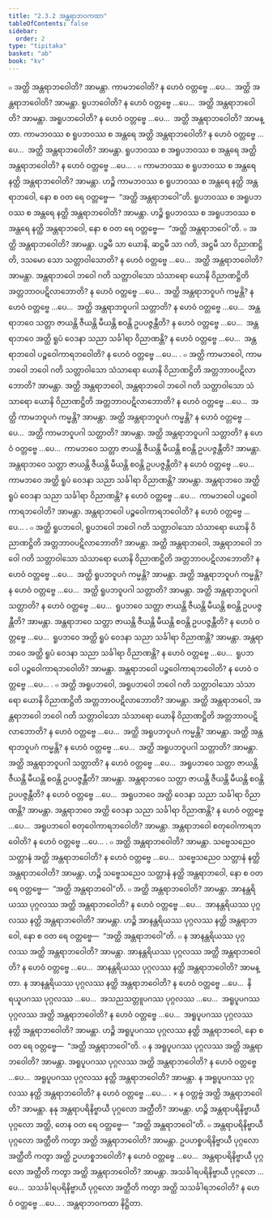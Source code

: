 ```yaml
---
title: "2.3.2 အန္တရာဘဝကထာ"
tableOfContents: false
sidebar:
  order: 2
type: "tipitaka"
basket: "ab"
book: "kv"
---
```



<DynamicBreadcrumb />

<Division number="505" book="kv" e="ch" v="32" p="269">

<Paragraph number="1725" book="kv">
๐ အတ္ထိ အန္တရာဘဝေါတိ? အာမန္တာ. ကာမဘဝေါတိ? န ဟေဝံ ဝတ္တဗ္ဗေ …ပေ…  အတ္ထိ အန္တရာဘဝေါတိ? အာမန္တာ. ရူပဘဝေါတိ? န ဟေဝံ ဝတ္တဗ္ဗေ …ပေ…  အတ္ထိ အန္တရာဘဝေါတိ? အာမန္တာ. အရူပဘဝေါတိ? န ဟေဝံ ဝတ္တဗ္ဗေ …ပေ…  အတ္ထိ အန္တရာဘဝေါတိ? အာမန္တာ. ကာမဘဝဿ စ ရူပဘဝဿ စ အန္တရေ အတ္ထိ အန္တရာဘဝေါတိ? န ဟေဝံ ဝတ္တဗ္ဗေ …ပေ…  အတ္ထိ အန္တရာဘဝေါတိ? အာမန္တာ. ရူပဘဝဿ စ အရူပဘဝဿ စ အန္တရေ အတ္ထိ အန္တရာဘဝေါတိ? န ဟေဝံ ဝတ္တဗ္ဗေ …ပေ… .
</Paragraph>

<Paragraph number="1726" book="kv">
๐ ကာမဘဝဿ စ ရူပဘဝဿ စ အန္တရေ နတ္ထိ အန္တရာဘဝေါတိ? အာမန္တာ. ဟဉ္စိ ကာမဘဝဿ စ ရူပဘဝဿ စ အန္တရေ နတ္ထိ အန္တရာဘဝေါ, နော စ ဝတ ရေ ဝတ္တဗ္ဗေ—  “အတ္ထိ အန္တရာဘဝေါ”တိ. ရူပဘဝဿ စ အရူပဘဝဿ စ အန္တရေ နတ္ထိ အန္တရာဘဝေါတိ? အာမန္တာ. ဟဉ္စိ ရူပဘဝဿ စ အရူပဘဝဿ စ အန္တရေ နတ္ထိ အန္တရာဘဝေါ, နော စ ဝတ ရေ ဝတ္တဗ္ဗေ—  “အတ္ထိ အန္တရာဘဝေါ”တိ.
</Paragraph>

</Division>
<Division number="506" book="kv" e="ch" v="32" p="270">

<Paragraph number="1727" book="kv">
๐ အတ္ထိ အန္တရာဘဝေါတိ? အာမန္တာ. ပဉ္စမီ သာ ယောနိ, ဆဋ္ဌမီ သာ ဂတိ, အဋ္ဌမီ သာ ဝိညာဏဋ္ဌိတိ, ဒသမော သော သတ္တာဝါသောတိ? န ဟေဝံ ဝတ္တဗ္ဗေ …ပေ…  အတ္ထိ အန္တရာဘဝေါတိ? အာမန္တာ. အန္တရာဘဝေါ ဘဝေါ ဂတိ သတ္တာဝါသော သံသာရော ယောနိ ဝိညာဏဋ္ဌိတိ အတ္တဘာဝပဋိလာဘောတိ? န ဟေဝံ ဝတ္တဗ္ဗေ …ပေ…  အတ္ထိ အန္တရာဘဝူပဂံ ကမ္မန္တိ? န ဟေဝံ ဝတ္တဗ္ဗေ …ပေ…  အတ္ထိ အန္တရာဘဝူပဂါ သတ္တာတိ? န ဟေဝံ ဝတ္တဗ္ဗေ …ပေ…  အန္တရာဘဝေ သတ္တာ ဇာယန္တိ ဇီယန္တိ မီယန္တိ စဝန္တိ ဥပပဇ္ဇန္တီတိ? န ဟေဝံ ဝတ္တဗ္ဗေ …ပေ…  အန္တရာဘဝေ အတ္ထိ ရူပံ ဝေဒနာ သညာ သင်္ခါရာ ဝိညာဏန္တိ? န ဟေဝံ ဝတ္တဗ္ဗေ …ပေ…  အန္တရာဘဝေါ ပဉ္စဝေါကာရဘဝေါတိ? န ဟေဝံ ဝတ္တဗ္ဗေ …ပေ… .
</Paragraph>

</Division>
<Division number="507" book="kv" e="ch" v="32" p="270">

<Paragraph number="1728" book="kv">
๐ အတ္ထိ ကာမဘဝေါ, ကာမဘဝေါ ဘဝေါ ဂတိ သတ္တာဝါသော သံသာရော ယောနိ ဝိညာဏဋ္ဌိတိ အတ္တဘာဝပဋိလာဘောတိ? အာမန္တာ. အတ္ထိ အန္တရာဘဝေါ, အန္တရာဘဝေါ ဘဝေါ ဂတိ သတ္တာဝါသော သံသာရော ယောနိ ဝိညာဏဋ္ဌိတိ အတ္တဘာဝပဋိလာဘောတိ? န ဟေဝံ ဝတ္တဗ္ဗေ …ပေ…  အတ္ထိ ကာမဘဝူပဂံ ကမ္မန္တိ? အာမန္တာ. အတ္ထိ အန္တရာဘဝူပဂံ ကမ္မန္တိ? န ဟေဝံ ဝတ္တဗ္ဗေ …ပေ…  အတ္ထိ ကာမဘဝူပဂါ သတ္တာတိ? အာမန္တာ. အတ္ထိ အန္တရာဘဝူပဂါ သတ္တာတိ? န ဟေဝံ ဝတ္တဗ္ဗေ …ပေ…  ကာမဘဝေ သတ္တာ ဇာယန္တိ ဇီယန္တိ မီယန္တိ စဝန္တိ ဥပပဇ္ဇန္တီတိ? အာမန္တာ. အန္တရာဘဝေ သတ္တာ ဇာယန္တိ ဇီယန္တိ မီယန္တိ စဝန္တိ ဥပပဇ္ဇန္တီတိ? န ဟေဝံ ဝတ္တဗ္ဗေ …ပေ…  ကာမဘဝေ အတ္ထိ ရူပံ ဝေဒနာ သညာ သင်္ခါရာ ဝိညာဏန္တိ? အာမန္တာ. အန္တရာဘဝေ အတ္ထိ ရူပံ ဝေဒနာ သညာ သင်္ခါရာ ဝိညာဏန္တိ? န ဟေဝံ ဝတ္တဗ္ဗေ …ပေ…  ကာမဘဝေါ ပဉ္စဝေါကာရဘဝေါတိ? အာမန္တာ. အန္တရာဘဝေါ ပဉ္စဝေါကာရဘဝေါတိ? န ဟေဝံ ဝတ္တဗ္ဗေ …ပေ… .
</Paragraph>

<Paragraph number="1729" book="kv">
๐ အတ္ထိ ရူပဘဝေါ, ရူပဘဝေါ ဘဝေါ ဂတိ သတ္တာဝါသော သံသာရော ယောနိ ဝိညာဏဋ္ဌိတိ အတ္တဘာဝပဋိလာဘောတိ? အာမန္တာ. အတ္ထိ အန္တရာဘဝေါ, အန္တရာဘဝေါ ဘဝေါ ဂတိ သတ္တာဝါသော သံသာရော ယောနိ ဝိညာဏဋ္ဌိတိ အတ္တဘာဝပဋိလာဘောတိ? န ဟေဝံ ဝတ္တဗ္ဗေ …ပေ…  အတ္ထိ ရူပဘဝူပဂံ ကမ္မန္တိ? အာမန္တာ. အတ္ထိ အန္တရာဘဝူပဂံ ကမ္မန္တိ? န ဟေဝံ ဝတ္တဗ္ဗေ …ပေ…  အတ္ထိ ရူပဘဝူပဂါ သတ္တာတိ? အာမန္တာ. အတ္ထိ အန္တရာဘဝူပဂါ သတ္တာတိ? န ဟေဝံ ဝတ္တဗ္ဗေ …ပေ…  ရူပဘဝေ သတ္တာ ဇာယန္တိ ဇီယန္တိ မီယန္တိ စဝန္တိ ဥပပဇ္ဇန္တီတိ? အာမန္တာ. အန္တရာဘဝေ သတ္တာ ဇာယန္တိ ဇီယန္တိ မီယန္တိ စဝန္တိ ဥပပဇ္ဇန္တီတိ? န ဟေဝံ ဝတ္တဗ္ဗေ …ပေ…  ရူပဘဝေ အတ္ထိ ရူပံ ဝေဒနာ သညာ သင်္ခါရာ ဝိညာဏန္တိ? အာမန္တာ. အန္တရာဘဝေ အတ္ထိ ရူပံ ဝေဒနာ သညာ သင်္ခါရာ ဝိညာဏန္တိ? န ဟေဝံ ဝတ္တဗ္ဗေ …ပေ…  ရူပဘဝေါ ပဉ္စဝေါကာရဘဝေါတိ? အာမန္တာ. အန္တရာဘဝေါ ပဉ္စဝေါကာရဘဝေါတိ? န ဟေဝံ ဝတ္တဗ္ဗေ …ပေ… .
</Paragraph>

<Paragraph number="1730" book="kv">
๐ အတ္ထိ အရူပဘဝေါ, အရူပဘဝေါ ဘဝေါ ဂတိ သတ္တာဝါသော သံသာရော ယောနိ ဝိညာဏဋ္ဌိတိ အတ္တဘာဝပဋိလာဘောတိ? အာမန္တာ. အတ္ထိ အန္တရာဘဝေါ, အန္တရာဘဝေါ ဘဝေါ ဂတိ သတ္တာဝါသော သံသာရော ယောနိ ဝိညာဏဋ္ဌိတိ အတ္တဘာဝပဋိလာဘောတိ? န ဟေဝံ ဝတ္တဗ္ဗေ …ပေ…  အတ္ထိ အရူပဘဝူပဂံ ကမ္မန္တိ? အာမန္တာ. အတ္ထိ အန္တရာဘဝူပဂံ ကမ္မန္တိ? န ဟေဝံ ဝတ္တဗ္ဗေ …ပေ…  အတ္ထိ အရူပဘဝူပဂါ သတ္တာတိ? အာမန္တာ. အတ္ထိ အန္တရာဘဝူပဂါ သတ္တာတိ? န ဟေဝံ ဝတ္တဗ္ဗေ …ပေ…  အရူပဘဝေ သတ္တာ ဇာယန္တိ ဇီယန္တိ မီယန္တိ စဝန္တိ ဥပပဇ္ဇန္တီတိ? အာမန္တာ. အန္တရာဘဝေ သတ္တာ ဇာယန္တိ ဇီယန္တိ မီယန္တိ စဝန္တိ ဥပပဇ္ဇန္တီတိ? န ဟေဝံ ဝတ္တဗ္ဗေ …ပေ…  အရူပဘဝေ အတ္ထိ ဝေဒနာ သညာ သင်္ခါရာ ဝိညာဏန္တိ? အာမန္တာ. အန္တရာဘဝေ အတ္ထိ ဝေဒနာ သညာ သင်္ခါရာ ဝိညာဏန္တိ? န ဟေဝံ ဝတ္တဗ္ဗေ …ပေ…  အရူပဘဝေါ စတုဝေါကာရဘဝေါတိ? အာမန္တာ. အန္တရာဘဝေါ စတုဝေါကာရဘဝေါတိ? န ဟေဝံ ဝတ္တဗ္ဗေ …ပေ… .
</Paragraph>

</Division>
<Division number="508" book="kv" e="ch" v="32" p="271">

<Paragraph number="1731" book="kv">
๐ အတ္ထိ အန္တရာဘဝေါတိ? အာမန္တာ. သဗ္ဗေသညေဝ သတ္တာနံ အတ္ထိ အန္တရာဘဝေါတိ? န ဟေဝံ ဝတ္တဗ္ဗေ …ပေ…  သဗ္ဗေသညေဝ သတ္တာနံ နတ္ထိ အန္တရာဘဝေါတိ? အာမန္တာ. ဟဉ္စိ သဗ္ဗေသညေဝ သတ္တာနံ နတ္ထိ အန္တရာဘဝေါ, နော စ ဝတ ရေ ဝတ္တဗ္ဗေ—  “အတ္ထိ အန္တရာဘဝေါ”တိ.
</Paragraph>

<Paragraph number="1732" book="kv">
๐ အတ္ထိ အန္တရာဘဝေါတိ? အာမန္တာ. အာနန္တရိယဿ ပုဂ္ဂလဿ အတ္ထိ အန္တရာဘဝေါတိ? န ဟေဝံ ဝတ္တဗ္ဗေ …ပေ…  အာနန္တရိယဿ ပုဂ္ဂလဿ နတ္ထိ အန္တရာဘဝေါတိ? အာမန္တာ. ဟဉ္စိ အာနန္တရိယဿ ပုဂ္ဂလဿ နတ္ထိ အန္တရာဘဝေါ, နော စ ဝတ ရေ ဝတ္တဗ္ဗေ—  “အတ္ထိ အန္တရာဘဝေါ”တိ.
</Paragraph>

<Paragraph number="1733" book="kv">
๐ န အာနန္တရိယဿ ပုဂ္ဂလဿ အတ္ထိ အန္တရာဘဝေါတိ? အာမန္တာ. အာနန္တရိယဿ ပုဂ္ဂလဿ အတ္ထိ အန္တရာဘဝေါတိ? န ဟေဝံ ဝတ္တဗ္ဗေ …ပေ…  အာနန္တရိယဿ ပုဂ္ဂလဿ နတ္ထိ အန္တရာဘဝေါတိ? အာမန္တာ. န အာနန္တရိယဿ ပုဂ္ဂလဿ နတ္ထိ အန္တရာဘဝေါတိ? န ဟေဝံ ဝတ္တဗ္ဗေ …ပေ…  နိရယူပဂဿ ပုဂ္ဂလဿ …ပေ…  အသညသတ္တူပဂဿ ပုဂ္ဂလဿ …ပေ…  အရူပူပဂဿ ပုဂ္ဂလဿ အတ္ထိ အန္တရာဘဝေါတိ? န ဟေဝံ ဝတ္တဗ္ဗေ …ပေ…  အရူပူပဂဿ ပုဂ္ဂလဿ နတ္ထိ အန္တရာဘဝေါတိ? အာမန္တာ. ဟဉ္စိ အရူပူပဂဿ ပုဂ္ဂလဿ နတ္ထိ အန္တရာဘဝေါ, နော စ ဝတ ရေ ဝတ္တဗ္ဗေ—  “အတ္ထိ အန္တရာဘဝေါ”တိ.
</Paragraph>

<Paragraph number="1734" book="kv">
๐ န အရူပူပဂဿ ပုဂ္ဂလဿ အတ္ထိ အန္တရာဘဝေါတိ? အာမန္တာ. အရူပူပဂဿ ပုဂ္ဂလဿ အတ္ထိ အန္တရာဘဝေါတိ? န ဟေဝံ ဝတ္တဗ္ဗေ …ပေ…  အရူပူပဂဿ ပုဂ္ဂလဿ နတ္ထိ အန္တရာဘဝေါတိ? အာမန္တာ. န အရူပူပဂဿ ပုဂ္ဂလဿ နတ္ထိ အန္တရာဘဝေါတိ? န ဟေဝံ ဝတ္တဗ္ဗေ …ပေ… .
</Paragraph>

</Division>
<Division number="509" book="kv" e="ch" v="32" p="272">

<Paragraph number="1735" book="kv">
× န ဝတ္တဗ္ဗံ အတ္ထိ အန္တရာဘဝေါတိ? အာမန္တာ. နနု အန္တရာပရိနိဗ္ဗာယီ ပုဂ္ဂလော အတ္ထီတိ? အာမန္တာ. ဟဉ္စိ အန္တရာပရိနိဗ္ဗာယီ ပုဂ္ဂလော အတ္ထိ, တေန ဝတ ရေ ဝတ္တဗ္ဗေ—  “အတ္ထိ အန္တရာဘဝေါ”တိ.
</Paragraph>

<Paragraph number="1736" book="kv">
๐ အန္တရာပရိနိဗ္ဗာယီ ပုဂ္ဂလော အတ္ထီတိ ကတွာ အတ္ထိ အန္တရာဘဝေါတိ? အာမန္တာ. ဥပဟစ္စပရိနိဗ္ဗာယီ ပုဂ္ဂလော အတ္ထီတိ ကတွာ အတ္ထိ ဥပဟစ္စဘဝေါတိ? န ဟေဝံ ဝတ္တဗ္ဗေ …ပေ…  အန္တရာပရိနိဗ္ဗာယီ ပုဂ္ဂလော အတ္ထီတိ ကတွာ အတ္ထိ အန္တရာဘဝေါတိ? အာမန္တာ. အသင်္ခါရပရိနိဗ္ဗာယီ ပုဂ္ဂလော …ပေ…  သသင်္ခါရပရိနိဗ္ဗာယီ ပုဂ္ဂလော အတ္ထီတိ ကတွာ အတ္ထိ သသင်္ခါရဘဝေါတိ? န ဟေဝံ ဝတ္တဗ္ဗေ …ပေ… .

</Paragraph>
</Division>

<Paragraph number="1737" type="center" book="kv">
အန္တရာဘဝကထာ နိဋ္ဌိတာ.
</Paragraph>
